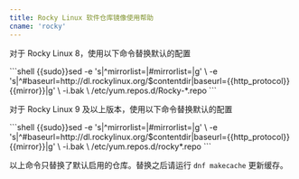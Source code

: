 ```yaml
---
title: Rocky Linux 软件仓库镜像使用帮助
cname: 'rocky'
---
```


对于 Rocky Linux 8，使用以下命令替换默认的配置

<CodeBlock>
```shell
{{sudo}}sed -e 's|^mirrorlist=|#mirrorlist=|g' \
         -e 's|^#baseurl=http://dl.rockylinux.org/$contentdir|baseurl={{http_protocol}}{{mirror}}|g' \
         -i.bak \
         /etc/yum.repos.d/Rocky-*.repo
```
</CodeBlock>

对于 Rocky Linux 9 及以上版本，使用以下命令替换默认的配置


<CodeBlock>
```shell
{{sudo}}sed -e 's|^mirrorlist=|#mirrorlist=|g' \
         -e 's|^#baseurl=http://dl.rockylinux.org/$contentdir|baseurl={{http_protocol}}{{mirror}}|g' \
         -i.bak \
         /etc/yum.repos.d/rocky*.repo
```
</CodeBlock>

以上命令只替换了默认启用的仓库。替换之后请运行 `dnf makecache` 更新缓存。
